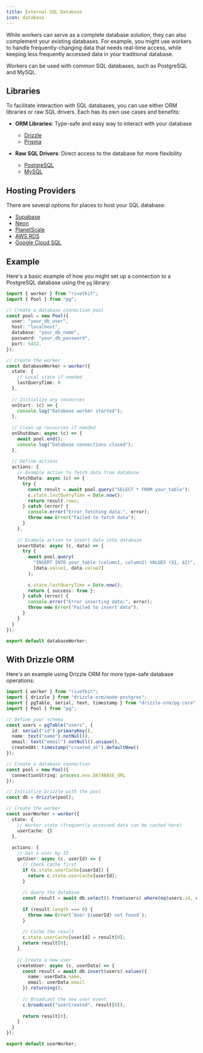 ```yaml
---
title: External SQL Database
icon: database
---
```


While workers can serve as a complete database solution, they can also complement your existing databases. For example, you might use workers to handle frequently-changing data that needs real-time access, while keeping less frequently accessed data in your traditional database.

Workers can be used with common SQL databases, such as PostgreSQL and MySQL.

## Libraries

To facilitate interaction with SQL databases, you can use either ORM libraries or raw SQL drivers. Each has its own use cases and benefits:

-   **ORM Libraries**: Type-safe and easy way to interact with your database

    -   [Drizzle](https://orm.drizzle.team/)
    -   [Prisma](https://www.prisma.io/)

-   **Raw SQL Drivers**: Direct access to the database for more flexibility

    -   [PostgreSQL](https://node-postgres.com/)
    -   [MySQL](https://github.com/mysqljs/mysql)

## Hosting Providers

There are several options for places to host your SQL database:

-   [Supabase](https://supabase.com/)
-   [Neon](https://neon.tech/)
-   [PlanetScale](https://planetscale.com/)
-   [AWS RDS](https://aws.amazon.com/rds/)
-   [Google Cloud SQL](https://cloud.google.com/sql)

## Example

Here's a basic example of how you might set up a connection to a PostgreSQL database using the `pg` library:

```typescript worker.ts
import { worker } from "rivetkit";
import { Pool } from "pg";

// Create a database connection pool
const pool = new Pool({
  user: "your_db_user",
  host: "localhost",
  database: "your_db_name",
  password: "your_db_password",
  port: 5432,
});

// Create the worker
const databaseWorker = worker({
  state: {
    // Local state if needed
    lastQueryTime: 0
  },
  
  // Initialize any resources
  onStart: (c) => {
    console.log("Database worker started");
  },
  
  // Clean up resources if needed
  onShutdown: async (c) => {
    await pool.end();
    console.log("Database connections closed");
  },
  
  // Define actions
  actions: {
    // Example action to fetch data from database
    fetchData: async (c) => {
      try {
        const result = await pool.query("SELECT * FROM your_table");
        c.state.lastQueryTime = Date.now();
        return result.rows;
      } catch (error) {
        console.error("Error fetching data:", error);
        throw new Error("Failed to fetch data");
      }
    },
    
    // Example action to insert data into database
    insertData: async (c, data) => {
      try {
        await pool.query(
          "INSERT INTO your_table (column1, column2) VALUES ($1, $2)", 
          [data.value1, data.value2]
        );
        
        c.state.lastQueryTime = Date.now();
        return { success: true };
      } catch (error) {
        console.error("Error inserting data:", error);
        throw new Error("Failed to insert data");
      }
    }
  }
});

export default databaseWorker;
```

## With Drizzle ORM

Here's an example using Drizzle ORM for more type-safe database operations:

```typescript worker.ts
import { worker } from "rivetkit";
import { drizzle } from "drizzle-orm/node-postgres";
import { pgTable, serial, text, timestamp } from "drizzle-orm/pg-core";
import { Pool } from "pg";

// Define your schema
const users = pgTable("users", {
  id: serial("id").primaryKey(),
  name: text("name").notNull(),
  email: text("email").notNull().unique(),
  createdAt: timestamp("created_at").defaultNow()
});

// Create a database connection
const pool = new Pool({
  connectionString: process.env.DATABASE_URL
});

// Initialize Drizzle with the pool
const db = drizzle(pool);

// Create the worker
const userWorker = worker({
  state: {
    // Worker state (frequently accessed data can be cached here)
    userCache: {}
  },
  
  actions: {
    // Get a user by ID
    getUser: async (c, userId) => {
      // Check cache first
      if (c.state.userCache[userId]) {
        return c.state.userCache[userId];
      }
      
      // Query the database
      const result = await db.select().from(users).where(eq(users.id, userId));
      
      if (result.length === 0) {
        throw new Error(`User ${userId} not found`);
      }
      
      // Cache the result
      c.state.userCache[userId] = result[0];
      return result[0];
    },
    
    // Create a new user
    createUser: async (c, userData) => {
      const result = await db.insert(users).values({
        name: userData.name,
        email: userData.email
      }).returning();
      
      // Broadcast the new user event
      c.broadcast("userCreated", result[0]);
      
      return result[0];
    }
  }
});

export default userWorker;
```
